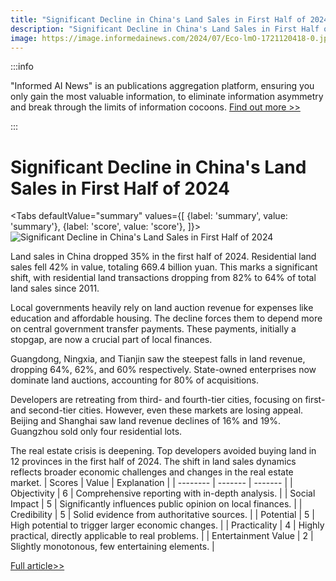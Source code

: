 ```yaml
---
title: "Significant Decline in China's Land Sales in First Half of 2024"
description: "Significant Decline in China's Land Sales in First Half of 2024"
image: https://image.informedainews.com/2024/07/Eco-lmO-1721120418-0.jpg
---
```



:::info

"Informed AI News" is an publications aggregation platform, ensuring you only gain the most valuable information, to eliminate information asymmetry and break through the limits of information cocoons.  [Find out more >>](/)

:::

# Significant Decline in China's Land Sales in First Half of 2024


<Tabs
	defaultValue="summary"
	values={[
	{label: 'summary', value: 'summary'},
	{label: 'score', value: 'score'},
]}>
<TabItem value="summary">
<img
  src="https://image.informedainews.com/2024/07/Eco-lmO-1721120418-0.jpg"
  alt="Significant Decline in China's Land Sales in First Half of 2024"
/>



Land sales in China dropped 35% in the first half of 2024. Residential land sales fell 42% in value, totaling 669.4 billion yuan. This marks a significant shift, with residential land transactions dropping from 82% to 64% of total land sales since 2011.

Local governments heavily rely on land auction revenue for expenses like education and affordable housing. The decline forces them to depend more on central government transfer payments. These payments, initially a stopgap, are now a crucial part of local finances.

Guangdong, Ningxia, and Tianjin saw the steepest falls in land revenue, dropping 64%, 62%, and 60% respectively. State-owned enterprises now dominate land auctions, accounting for 80% of acquisitions.

Developers are retreating from third- and fourth-tier cities, focusing on first- and second-tier cities. However, even these markets are losing appeal. Beijing and Shanghai saw land revenue declines of 16% and 19%. Guangzhou sold only four residential lots.

The real estate crisis is deepening. Top developers avoided buying land in 12 provinces in the first half of 2024. The shift in land sales dynamics reflects broader economic challenges and changes in the real estate market.
</TabItem>
<TabItem value="score">
	| Scores     | Value   | Explanation |
	| -------- | ------- | ------- |
	| Objectivity  | 6    | Comprehensive reporting with in-depth analysis.    |
	| Social Impact | 5     | Significantly influences public opinion on local finances.    |
	| Credibility    | 5    | Solid evidence from authoritative sources.    |
	| Potential    | 5    | High potential to trigger larger economic changes.    |
	| Practicality    | 4    | Highly practical, directly applicable to real problems.    |
	| Entertainment Value    | 2    | Slightly monotonous, few entertaining elements.    |
</TabItem>
</Tabs>

[Full article>>](https://asia.nikkei.com/Spotlight/Caixin/China-land-sales-tumbled-by-more-than-a-third-in-first-half-of-2024)
